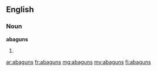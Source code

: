 ==English==

===Noun===
'''abaguns'''

# {{plural of|[[abagun]]}}

[[ar:abaguns]]
[[fr:abaguns]]
[[mg:abaguns]]
[[my:abaguns]]
[[fi:abaguns]]